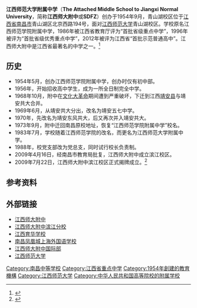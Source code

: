 {{多個問題|
{{expand|time=2018-07-03T00:24:04+00:00}}
{{primarysources|time=2018-07-03T00:24:04+00:00}}
{{更新|time=2019-01-14T07:17:29+00:00}}
}}
{{Infobox School
  | name        = 江西师范大学附属中学
  | other_name  = The Attached Middle School to Jiangxi Normal University
  | image       = [[File:江西师大附中校徽.jpg|220px]]
  | motto       = 做有责任的中国人
  | established = 1954年9月
  | type        = 公立完全中学
  | religion    = 
  | affiliation =[[江西师范大学|江西师范大学]]
  | district    = 
  | grades      = [[初中|初中]]、[[高中|高中]]、[[国际部|国际部]]
  | principal   = [[张国新|张国新]]
  | dean        = 
  | college     = 
  | house       = 
  | sc          =
  | cs          =
  | faculty     = 
  | staff       = 
  | students    = 初中约1000，高中约3000
  | athletics   = 
  | conference  = 
  | colors      = 蓝色、绿色
  | mascot      = 
  | free_label  = 校歌
  | free_text   = 《做有责任的中国人》
  | free_label2 = 教风
  | free_text2  = 奉献、开明、求是
  | free_label3 = 学风
  | free_text3  = 勤学、善学、乐学
  | free_label4 = 
  | free_text4  =
  | free_label5 = 
  | free_text5  = 
  | free_label6 = 
  | free_text6  = 
  | address     = 青山湖校区：江西省南昌市青山湖区北京西路194号
滨江校区：江西省南昌市红谷滩区锦江路169号
  | tel         = 0791-88507088
  | fax         = 0791-88507022
  | mail        = 
  | website     = [http://www.jxsdfz.com/ 江西师大附中]
}}
'''江西师范大学附属中学'''（'''The Attached Middle School to Jiangxi Normal University'''，简称'''江西师大附中'''或'''SDFZ'''）创办于1954年9月，青山湖校区位于[[江西省|江西省]][[南昌市|南昌市]]青山湖区北京西路194号，面对[[江西师范大学|江西师范大学]]青山湖校区。学校原名江西师范学院附属中学，1986年被江西省教育厅评为“首批省级重点中学”，1996年被评为“首批省级优秀重点中学”，2012年被评为江西省“首批示范普通高中”。江西师大附中是江西省最著名的中学之一。<ref>{{Cite web|url=http://www.top100school.com/#/province|title=猿辅导2017中国高中排行榜|accessdate=2019-01-09|work=www.top100school.com|archive-url=https://web.archive.org/web/20190121052947/http://top100school.com/#/province|archive-date=2019-01-21|dead-url=yes}}</ref>

==历史==

* 1954年5月，创办江西师范学院附属中学，创办时仅有初中部。
* 1956年，开始招收高中学生，成为一所全日制完全中学。
* 1968年10月，附中在[[文化大革命|文化大革命]]期间遭到严重破坏，下迁到江西[[靖安县|靖安县]]与靖安共大合并。
* 1969年6月，从靖安共大分出，改名为靖安五七中学。
* 1970年，先改名为靖安东风共大，后又再次并入靖安共大。
* 1973年9月，附中迁回南昌原校地址，恢复“江西师范学院附属中学”校名。
* 1983年7月，学校随着江西师范学院的改名，而更名为江西师范大学附属中学。
* 1988年，校党支部改为党总支，同时试行校长负责制。
* 2009年4月16日，经南昌市教育局批复，江西师大附中成立滨江校区。
* 2009年7月22日，江西师大附中滨江校区正式揭牌成立。<ref>{{Cite book|title=江西师范大学附属中学校史1954-2014|last=|first=|publisher=|year=2014|isbn=|location=|pages=}}</ref>

==参考资料==
{{reflist}}

==外部链接==
*[http://www.jxsdfz.com/ 江西师大附中] {{Wayback|url=http://www.jxsdfz.com/ |date=20200208222830 }}
*[http://www.jxsdfzbj.cn/ 江西师大附中滨江分校] {{Wayback|url=http://www.jxsdfzbj.cn/ |date=20210121232248 }}
*[http://www.jiangxiyuhua.com/ 江西育华学校] {{Wayback|url=http://www.jiangxiyuhua.com/ |date=20210123174944 }}
*[http://www.ncphoenixedu.com.cn/ 南昌凤凰城上海外国语学校] {{Wayback|url=http://www.ncphoenixedu.com.cn/ |date=20210123235126 }}
*[http://gjb.jxsdfz.com/ 江西师大附中国际部] {{Wayback|url=http://gjb.jxsdfz.com/ |date=20200202101214 }}
*[https://web.archive.org/web/20060706014543/http://www.jxnu.edu.cn/ 江西师范大学]
{{江西省示范性普通高中}}
[[Category:南昌中等学校|Category:南昌中等学校]]
[[Category:江西省重点中学|Category:江西省重点中学]]
[[Category:1954年創建的教育機構|Category:1954年創建的教育機構]]
[[Category:江西师范大学|Category:江西师范大学]]
[[Category:中华人民共和国高等院校的附属学校|Category:中华人民共和国高等院校的附属学校]]
